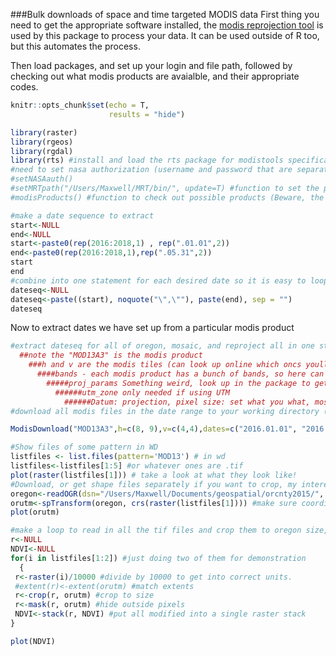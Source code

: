 ###Bulk downloads of space and time targeted MODIS data
First thing you need to get the appropriate software installed, the [modis reprojection tool](https://lpdaac.usgs.gov/tools/modis_reprojection_tool) is used by this package to process your data. It can be used outside of R too, but this automates the process.

Then load packages, and set up your login and file path, followed by checking out what modis products are avaialble, and their appropriate codes. 

```r
knitr::opts_chunk$set(echo = T,
                      results = "hide")
```
```r
library(raster)
library(rgeos)
library(rgdal)
library(rts) #install and load the rts package for modistools specifically
#need to set nasa authorization (username and password that are separately acquired online, see link above), but only need to do once with the function below: setNASAauth()
#setNASAauth()
#setMRTpath("/Users/Maxwell/MRT/bin/", update=T) #function to set the path of the modis reprojection tool for the functions to find
#modisProducts() #function to check out possible products (Beware, the version of Modis matters for extracting with ModisDownload later)
```

```r
#make a date sequence to extract
start<-NULL
end<-NULL
start<-paste0(rep(2016:2018,1) , rep(".01.01",2))
end<-paste0(rep(2016:2018,1),rep(".05.31",2))
start
end
#combine into one statement for each desired date so it is easy to loop
dateseq<-NULL
dateseq<-paste((start), noquote("\",\""), paste(end), sep = "") 
dateseq
```

Now to extract dates we have set up from a particular modis product
```r
#extract dateseq for all of oregon, mosaic, and reproject all in one step using ModisDownload
  ##note the "MOD13A3" is the modis product
    ###h and v are the modis tiles (can look up online which oncs youll need)
      ####bands - each modis product has a bunch of bands, so here can specify which ones you want, need to put 0 or 1 for all or else it may do somethin weird
        #####proj_params Something weird, look up in the package to get a better idea of what to do here.
          ######utm_zone only needed if using UTM
            ######Datum: projection, pixel size: set what you what, mosaic: default is FALSE, need to set to true to mosaic. If you want there is a separate funciton to do it manually. Same                with proj, which reprojects the mosaicked file to a tif. Versopm: important, seems like 006 has everything I wanted, 005 didnt have much.
#download all modis files in the date range to your working directory (set above)

ModisDownload("MOD13A3",h=c(8, 9),v=c(4,4),dates=c("2016.01.01", "2016.05.31"),bands_subset="1 0 0 0 0 0 0", proj_type="UTM",proj_params="0 0 0 0 0 0 0 0 0 0 0 0 0 0 0",utm_zone=c(10,11),datum="WGS84",pixel_size=250, mosaic = T, proj=T, version='006')

#Show files of some pattern in WD
listfiles <- list.files(pattern='MOD13') # in wd
listfiles<-listfiles[1:5] #or whatever ones are .tif
plot(raster(listfiles[1])) # take a look at what they look like!
#Download, or get shape files separately if you want to crop, my interest here is Oregon.
oregon<-readOGR(dsn="/Users/Maxwell/Documents/geospatial/orcnty2015/", layer = "orcntypoly")
orutm<-spTransform(oregon, crs(raster(listfiles[1]))) #make sure coordinate systems of shapes and MODIS files match
plot(orutm)
```

``` r
#make a loop to read in all the tif files and crop them to oregon size, then put them all into a rasterstack
r<-NULL
NDVI<-NULL
for(i in listfiles[1:2]) #just doing two of them for demonstration
  {
 r<-raster(i)/10000 #divide by 10000 to get into correct units.
 #extent(r)<-extent(orutm) #match extents
 r<-crop(r, orutm) #crop to size
 r<-mask(r, orutm) #hide outside pixels
 NDVI<-stack(r, NDVI) #put all modified into a single raster stack
}
```
``` r
plot(NDVI)
```